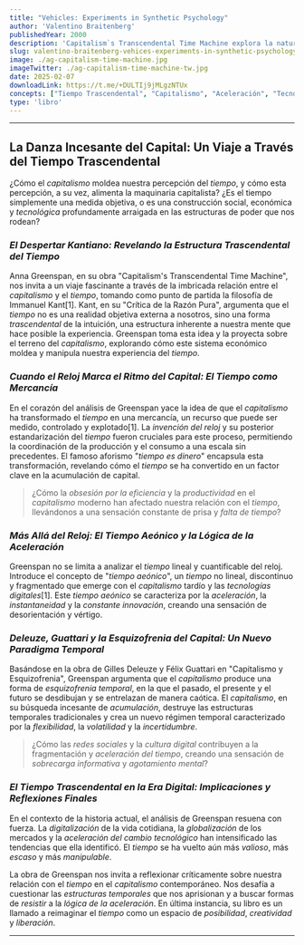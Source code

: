 ```yaml
---
title: "Vehicles: Experiments in Synthetic Psychology" 
author: 'Valentino Braitenberg'
publishedYear: 2000
description: 'Capitalism`s Transcendental Time Machine explora la naturaleza del tiempo en el capitalismo, basándose en Kant. A. Greenspan analiza cómo el tiempo se liga a la tecnología capitalista, examinando su control y distribución. Un análisis crítico de capitalismo, tecnología y percepción temporal.'
slug: valentino-braitenberg-vehices-experiments-in-synthetic-psychology
image: ./ag-capitalism-time-machine.jpg
imageTwitter: ./ag-capitalism-time-machine-tw.jpg
date: 2025-02-07
downloadLink: https://t.me/+DULTIj9jMLgzNTUx
concepts: ["Tiempo Trascendental", "Capitalismo", "Aceleración", "Tecnología", "Materialismo"]
type: 'libro'
---
```


---

## La Danza Incesante del Capital: Un Viaje a Través del Tiempo Trascendental

¿Cómo el *capitalismo* moldea nuestra percepción del *tiempo*, y cómo esta percepción, a su vez, alimenta la maquinaria capitalista? ¿Es el tiempo simplemente una medida objetiva, o es una construcción social, económica y *tecnológica* profundamente arraigada en las estructuras de poder que nos rodean?

### _El Despertar Kantiano: Revelando la Estructura Trascendental del Tiempo_

Anna Greenspan, en su obra "Capitalism's Transcendental Time Machine", nos invita a un viaje fascinante a través de la imbricada relación entre el *capitalismo* y el *tiempo*, tomando como punto de partida la filosofía de Immanuel Kant[1]. Kant, en su "Crítica de la Razón Pura", argumenta que el *tiempo* no es una realidad objetiva externa a nosotros, sino una forma *trascendental* de la intuición, una estructura inherente a nuestra mente que hace posible la experiencia. Greenspan toma esta idea y la proyecta sobre el terreno del *capitalismo*, explorando cómo este sistema económico moldea y manipula nuestra experiencia del *tiempo*.

### _Cuando el Reloj Marca el Ritmo del Capital: El Tiempo como Mercancía_

En el corazón del análisis de Greenspan yace la idea de que el *capitalismo* ha transformado el *tiempo* en una mercancía, un recurso que puede ser medido, controlado y explotado[1]. La *invención del reloj* y su posterior estandarización del *tiempo* fueron cruciales para este proceso, permitiendo la coordinación de la producción y el consumo a una escala sin precedentes. El famoso aforismo "*tiempo es dinero*" encapsula esta transformación, revelando cómo el *tiempo* se ha convertido en un factor clave en la acumulación de capital.

> ¿Cómo la *obsesión por la eficiencia* y la *productividad* en el *capitalismo* moderno han afectado nuestra relación con el *tiempo*, llevándonos a una sensación constante de prisa y *falta de tiempo*?

### _Más Allá del Reloj: El Tiempo Aeónico y la Lógica de la Aceleración_

Greenspan no se limita a analizar el *tiempo* lineal y cuantificable del reloj. Introduce el concepto de "*tiempo aeónico*", un *tiempo* no lineal, discontinuo y fragmentado que emerge con el *capitalismo* tardío y las *tecnologías digitales*[1]. Este *tiempo aeónico* se caracteriza por la *aceleración*, la *instantaneidad* y la *constante innovación*, creando una sensación de desorientación y vértigo.

### _Deleuze, Guattari y la Esquizofrenia del Capital: Un Nuevo Paradigma Temporal_

Basándose en la obra de Gilles Deleuze y Félix Guattari en "Capitalismo y Esquizofrenia", Greenspan argumenta que el *capitalismo* produce una forma de *esquizofrenia temporal*, en la que el pasado, el presente y el futuro se desdibujan y se entrelazan de manera caótica. El *capitalismo*, en su búsqueda incesante de *acumulación*, destruye las estructuras temporales tradicionales y crea un nuevo régimen temporal caracterizado por la *flexibilidad*, la *volatilidad* y la *incertidumbre*.

> ¿Cómo las *redes sociales* y la *cultura digital* contribuyen a la fragmentación y *aceleración del tiempo*, creando una sensación de *sobrecarga informativa* y *agotamiento mental*?

### _El Tiempo Trascendental en la Era Digital: Implicaciones y Reflexiones Finales_

En el contexto de la historia actual, el análisis de Greenspan resuena con fuerza. La *digitalización* de la vida cotidiana, la *globalización* de los mercados y la *aceleración del cambio tecnológico* han intensificado las tendencias que ella identificó. El *tiempo* se ha vuelto aún más *valioso*, más *escaso* y más *manipulable*.

La obra de Greenspan nos invita a reflexionar críticamente sobre nuestra relación con el *tiempo* en el *capitalismo* contemporáneo. Nos desafía a cuestionar las *estructuras temporales* que nos aprisionan y a buscar formas de *resistir* a la *lógica de la aceleración*. En última instancia, su libro es un llamado a reimaginar el *tiempo* como un espacio de *posibilidad*, *creatividad* y *liberación*.

---
